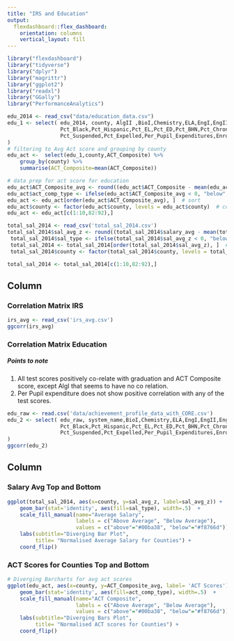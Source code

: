 ```yaml
---
title: "IRS and Education"
output: 
  flexdashboard::flex_dashboard:
    orientation: columns
    vertical_layout: fill
---
```



```r
library("flexdashboard")
library("tidyverse")
library("dplyr")
library("magrittr")
library("ggplot2")
library("readxl")
library("GGally")
library("PerformanceAnalytics")

edu_2014 <- read_csv("data/education_data.csv")
edu_1 <- select( edu_2014, county, AlgII ,BioI,Chemistry,ELA,EngI,EngII,EngIII,Math,Science,ACT_Composite,Graduation,Pct_Native_American,Pct_SWD,
                 Pct_Black,Pct_Hispanic,Pct_EL,Pct_ED,Pct_BHN,Pct_Chronically_Absent,
                 Pct_Suspended,Pct_Expelled,Per_Pupil_Expenditures,Enrollment
)
# filtering to Avg Act score and grouping by county
edu_act <-  select(edu_1,county,ACT_Composite) %>%
    group_by(county) %>%
    summarise(ACT_Composite=mean(ACT_Composite))

# data prep for act score for education
edu_act$ACT_Composite_avg <- round((edu_act$ACT_Composite - mean(edu_act$ACT_Composite,na.rm=TRUE))/sd(edu_act$ACT_Composite,na.rm=TRUE), 2)  # compute normalized act scores
edu_act$act_comp_type <- ifelse(edu_act$ACT_Composite_avg < 0, "below", "above")  # above / below avg flag
edu_act <- edu_act[order(edu_act$ACT_Composite_avg), ]  # sort
edu_act$county <- factor(edu_act$county, levels = edu_act$county)  # convert to factor to retain sorted order in plot.
edu_act <- edu_act[c(1:10,82:92),]

total_sal_2014 <- read_csv('total_sal_2014.csv')
total_sal_2014$sal_avg_z <- round((total_sal_2014$salary_avg - mean(total_sal_2014$salary_avg,na.rm=TRUE))/sd(total_sal_2014$salary_avg,na.rm=TRUE), 2)  # compute normalized salary
 total_sal_2014$sal_type <- ifelse(total_sal_2014$sal_avg_z < 0, "below", "above")  # above / below avg flag
 total_sal_2014 <- total_sal_2014[order(total_sal_2014$sal_avg_z), ]  # sort
 total_sal_2014$county <- factor(total_sal_2014$county, levels = total_sal_2014$county)  # convert to factor to retain sorted order in plot.

total_sal_2014 <- total_sal_2014[c(1:10,82:92),]
```

Column {data-width=650, .tabset}
-----------------------------------------------------------------------

### Correlation Matrix IRS

```r
irs_avg <- read_csv('irs_avg.csv')
ggcorr(irs_avg)
```

### Correlation Matrix Education

##### Points to note
1. All test scores positively co-relate with graduation and ACT Composite score, except AlgI that seems to have no co relation.
2. Per Pupil expenditure does not show positive correlation with any of the test scores.
```r
edu_raw <- read.csv('data/achievement_profile_data_with_CORE.csv')
edu_2 <- select( edu_raw, system_name,BioI,Chemistry,ELA,EngI,EngII,EngIII,AlgI,AlgII,Math,Science,ACT_Composite,Graduation,Pct_Native_American,Pct_SWD,
                 Pct_Black,Pct_Hispanic,Pct_EL,Pct_ED,Pct_BHN,Pct_Chronically_Absent,
                 Pct_Suspended,Pct_Expelled,Per_Pupil_Expenditures,Enrollment
)
ggcorr(edu_2)
```

Column {data-width=350}
-----------------------------------------------------------------------

### Salary Avg Top and Bottom


```r
ggplot(total_sal_2014, aes(x=county, y=sal_avg_z, label=sal_avg_z)) +
    geom_bar(stat='identity', aes(fill=sal_type), width=.5)  +
    scale_fill_manual(name="Average Salary",
                      labels = c("Above Average", "Below Average"),
                      values = c("above"="#00ba38", "below"="#f8766d")) +
    labs(subtitle="Diverging Bar Plot",
         title= "Normalised Average Salary for Counties") +
    coord_flip()
```

### ACT Scores for Counties Top and Bottom

```r
# Diverging Barcharts for avg act scores
ggplot(edu_act, aes(x=county, y=ACT_Composite_avg, label= 'ACT Scores')) +
    geom_bar(stat='identity', aes(fill=act_comp_type), width=.5)  +
    scale_fill_manual(name="ACT Composite",
                      labels = c("Above Average", "Below Average"),
                      values = c("above"="#00ba38", "below"="#f8766d")) +
    labs(subtitle="Diverging Bars Plot",
         title= "Normalised ACT scores for Counties") +
    coord_flip()
```
